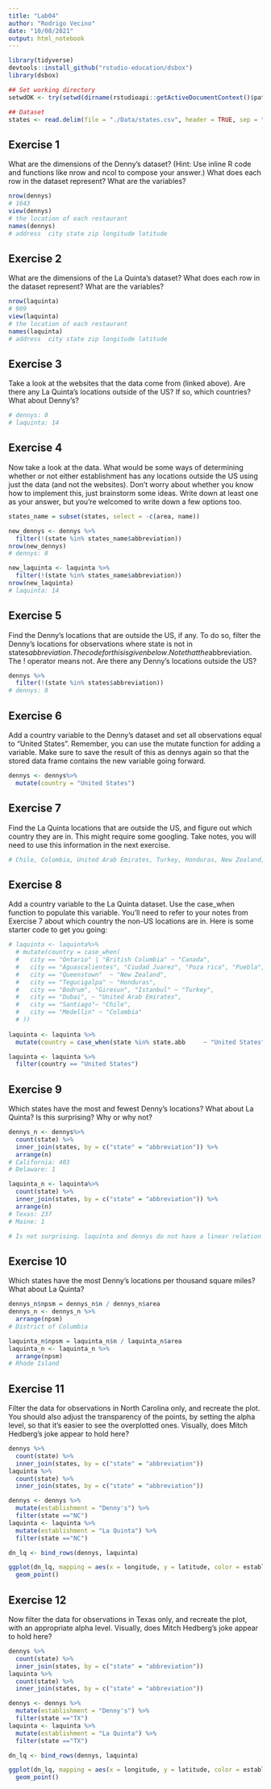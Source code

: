 ---
title: "Lab04"
author: "Rodrigo Vecino"
date: "10/08/2021"
output: html_notebook
---


```{r packages}
library(tidyverse) 
devtools::install_github("rstudio-education/dsbox")
library(dsbox) 
```

```{r data}
## Set working directory 
setwdOK <- try(setwd(dirname(rstudioapi::getActiveDocumentContext()$path)))

## Dataset
states <- read.delim(file = "./Data/states.csv", header = TRUE, sep = ",")
```

## Exercise 1
What are the dimensions of the Denny’s dataset?
(Hint: Use inline R code and functions like nrow and ncol to compose your answer.)
What does each row in the dataset represent?
What are the variables?

```{r exercise1}
nrow(dennys)
# 1643
view(dennys)
# the location of each restaurant
names(dennys)
# address  city state zip longitude latitude
```


## Exercise 2
What are the dimensions of the La Quinta’s dataset?
What does each row in the dataset represent?
What are the variables?

```{r exercise2}
nrow(laquinta)
# 909
view(laquinta)
# the location of each restaurant
names(laquinta)
# address  city state zip longitude latitude
```

## Exercise 3

Take a look at the websites that the data come from (linked above).
Are there any La Quinta’s locations outside of the US?
If so, which countries?
What about Denny’s?
```{r exercise3}
# dennys: 0
# laquinta: 14
```

## Exercise 4

Now take a look at the data.
What would be some ways of determining whether or not either establishment has any locations outside the US using just the data (and not the websites).
Don’t worry about whether you know how to implement this, just brainstorm some ideas.
Write down at least one as your answer, but you’re welcomed to write down a few options too.

```{r exercise4}
states_name = subset(states, select = -c(area, name))

new_dennys <- dennys %>%
  filter(!(state %in% states_name$abbreviation))
nrow(new_dennys)
# dennys: 0

new_laquinta <- laquinta %>%
  filter(!(state %in% states_name$abbreviation))
nrow(new_laquinta)
# laquinta: 14
```

## Exercise 5

Find the Denny’s locations that are outside the US, if any.
To do so, filter the Denny’s locations for observations where state is not in states$abbreviation.
The code for this is given below.
Note that the %in% operator matches the states listed in the state variable to those listed in states$abbreviation.
The ! operator means not.
Are there any Denny’s locations outside the US?
```{r exercise5}
dennys %>%
  filter(!(state %in% states$abbreviation))
# dennys: 0
```

## Exercise 6

Add a country variable to the Denny’s dataset and set all observations equal to "United States".
Remember, you can use the mutate function for adding a variable.
Make sure to save the result of this as dennys again so that the stored data frame contains the new variable going forward.
```{r exercise6}
dennys <- dennys%>%
  mutate(country = "United States")
```

## Exercise 7
Find the La Quinta locations that are outside the US, and figure out which country they are in.
This might require some googling.
Take notes, you will need to use this information in the next exercise.
```{r exercise7}
# Chile, Colombia, United Arab Emirates, Turkey, Honduras, New Zealand, Mexico, Canada
```

## Exercise 8
Add a country variable to the La Quinta dataset.
Use the case_when function to populate this variable.
You’ll need to refer to your notes from Exercise 7 about which country the non-US locations are in.
Here is some starter code to get you going:
```{r exercise8}
# laquinta <- laquinta%>%
  # mutate(country = case_when(
  #   city == "Ontario" | "British Columbia" ~ "Canada",
  #   city == "Aguascalientes", "Ciudad Juarez", "Poza rica", "Puebla", "San Jose Chiapa", "Sab Luis Potosi"  ~ "Mexcio",
  #   city == "Queenstown"  ~ "New Zealand",
  #   city == "Tegucigalpa" ~ "Honduras",
  #   city == "Bodrum", "Giresun", "Istanbul" ~ "Turkey",
  #   city == "Dubai", ~ "United Arab Emirates", 
  #   city == "Santiago"~ "Chile", 
  #   city == "Medellin" ~ "Colombia"
  # ))
  
laquinta <- laquinta %>%
  mutate(country = case_when(state %in% state.abb     ~ "United States"))

laquinta <- laquinta %>%
  filter(country == "United States")
```

## Exercise 9
Which states have the most and fewest Denny’s locations?
What about La Quinta?
Is this surprising?
Why or why not?
```{r exercise9}
dennys_n <- dennys%>%
  count(state) %>%
  inner_join(states, by = c("state" = "abbreviation")) %>%
  arrange(n)
# California: 403
# Delaware: 1

laquinta_n <- laquinta%>%
  count(state) %>%
  inner_join(states, by = c("state" = "abbreviation")) %>%
  arrange(n)
# Texas: 237
# Maine: 1

# Is not surprising. laquinta and dennys do not have a linear relation
```

## Exercise 10
Which states have the most Denny’s locations per thousand square miles?
What about La Quinta?

```{r exercise10}
dennys_n$npsm = dennys_n$n / dennys_n$area
dennys_n <- dennys_n %>%
  arrange(npsm)
# District of Columbia

laquinta_n$npsm = laquinta_n$n / laquinta_n$area
laquinta_n <- laquinta_n %>%
  arrange(npsm)
# Rhode Island
```

## Exercise 11
Filter the data for observations in North Carolina only, and recreate the plot.
You should also adjust the transparency of the points, by setting the alpha level, so that it’s easier to see the overplotted ones.
Visually, does Mitch Hedberg’s joke appear to hold here?

```{r exercise11}
dennys %>%
  count(state) %>%
  inner_join(states, by = c("state" = "abbreviation"))
laquinta %>%
  count(state) %>%
  inner_join(states, by = c("state" = "abbreviation"))

dennys <- dennys %>%
  mutate(establishment = "Denny's") %>%
  filter(state =="NC")
laquinta <- laquinta %>%
  mutate(establishment = "La Quinta") %>%
  filter(state =="NC")

dn_lq <- bind_rows(dennys, laquinta)

ggplot(dn_lq, mapping = aes(x = longitude, y = latitude, color = establishment)) +
  geom_point()
```

## Exercise 12
Now filter the data for observations in Texas only, and recreate the plot, with an appropriate alpha level.
Visually, does Mitch Hedberg’s joke appear to hold here?

```{r exercise12}
dennys %>%
  count(state) %>%
  inner_join(states, by = c("state" = "abbreviation"))
laquinta %>%
  count(state) %>%
  inner_join(states, by = c("state" = "abbreviation"))

dennys <- dennys %>%
  mutate(establishment = "Denny's") %>%
  filter(state =="TX")
laquinta <- laquinta %>%
  mutate(establishment = "La Quinta") %>%
  filter(state =="TX")

dn_lq <- bind_rows(dennys, laquinta)

ggplot(dn_lq, mapping = aes(x = longitude, y = latitude, color = establishment)) +
  geom_point()
```